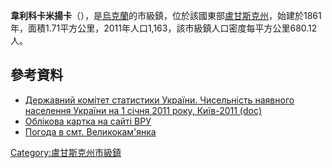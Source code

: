 {{No footnotes|time=2015-09-16T15:28:19+00:00}}
{{coord|48|8|26|N|39|26|2|E|scale:30000|display=title}}

'''韋利科卡米揚卡'''（{{lang-uk|Великокам'янка}}），是[[烏克蘭|烏克蘭]]的市級鎮，位於該國東部[[盧甘斯克州|盧甘斯克州]]，始建於1861年，面積1.71平方公里，2011年人口1,163，該市級鎮人口密度每平方公里680.12人。

==參考資料==
*[https://web.archive.org/web/20121010205321/http://stat6.stat.lviv.ua/PXWEB2007/ukr/publ/2011/chnas.zip Державний комітет статистики України. Чисельність наявного населення України на 1 січня 2011 року, Київ-2011 (doc)]
*[http://gska2.rada.gov.ua/pls/z7502/A005?rdat1=27.07.2008&rf7571=19002 Облікова картка на сайті ВРУ]{{dead link|date=2018年5月 |bot=InternetArchiveBot |fix-attempted=yes }}
* [http://weather.in.ua/ua/lyganskaja/3018 Погода в смт. Великокам'янка]

{{DEFAULTSORT:Великокам'янка}}
[[Category:盧甘斯克州市級鎮|Category:盧甘斯克州市級鎮]]


{{Luhansk-geo-stub}}